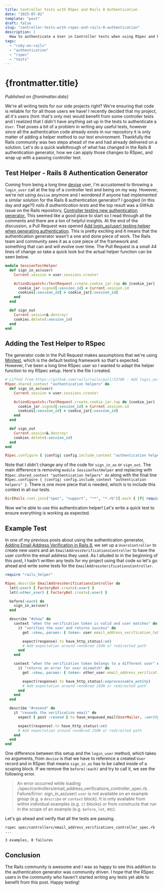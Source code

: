 ```yaml
---
title: Controller Tests with RSpec and Rails 8 Authentication
date: "2025-07-02"
template: "post"
draft: false
slug: "controller-tests-with-rspec-and-rails-8-authentication"
description: |
  How to authenticate a User in Controller tests when using RSpec and Rails 8 authentication.
tags:
  - "ruby-on-rails"
  - "authentication"
  - "rspec"
  - "tests"
---
```


# {frontmatter.title}

_Published on {frontmatter.date}_

We're all writing tests for our side projects right? We're ensuring that code is reliable for
for all those users we have! I recently decided that my project, all it's users (hint: that's only me)
would benefit from some controller tests and I realized that I didn't have anything set up in the
tests to authenticate a `User`. That poses a bit of a problem in writing any useful tests, however
since all the authentication code already exists in our repository it is only matter of adding a
helper method to our test environment. Thankfully the Rails community was two steps ahead of me
and had already delivered on a solution. Let's do a quick walkthrough of what has changed in the
Rails 8 authentication generator, how we can apply those changes to RSpec, and wrap up with a passing
controller test.

## Test Helper - Rails 8 Authentication Generator

Coming from being a long time [devise](https://github.com/heartcombo/devise) user, I'm accustomed to throwing
a `login_user` call at the top of a controller test and being on my way. However, we're not using `devise` anymore
and I wondered if anyone had implemented a similar solution for the Rails 8 authentication generator? I
googled (in this day and age?!) _rails 8 authentication tests_ and the top result was a GitHub issue on the
Rails repository, [Controller testing new authentication generator.](https://github.com/rails/rails/issues/53207)
This seemed like a good place to start so I read through all the comments and there are a ton of helpful insights.
At the end of the discussion, a Pull Request was opened
[Add login_as(user) testing helper when generating authentication](https://github.com/rails/rails/pull/53708).
This is pretty exciting and it means that the authentication generator wasn't a one and done piece of work.
The Rails team and community sees it as a core piece of the framework and something that can and will evolve
over time. The Pull Request is a small 44 lines of change so take a quick look but the actual helper function
can be seen below.

```ruby
module SessionTestHelper
  def sign_in_as(user)
    Current.session = user.sessions.create!

    ActionDispatch::TestRequest.create.cookie_jar.tap do |cookie_jar|
      cookie_jar.signed[:session_id] = Current.session.id
      cookies[:session_id] = cookie_jar[:session_id]
    end
  end

  def sign_out
    Current.session&.destroy!
    cookies.delete(:session_id)
  end
end
```

## Adding the Test Helper to RSpec

The generator code in the Pull Request makes assumptions that we're using [Minitest](https://github.com/minitest/minitest),
which is the default testing framework so that's expected. However, I've been a long time RSpec user so I wanted to adapt
the helper function to my RSpec setup. Here's the file I created.

```ruby:spec/support/authentication_helpers.rb
# Lifted from https://github.com/rails/rails/pull/53708 - Add login_as(user) testing helper when generating authentication
RSpec.shared_context "authentication helpers" do
  def sign_in_as(user)
    Current.session = user.sessions.create!

    ActionDispatch::TestRequest.create.cookie_jar.tap do |cookie_jar|
      cookie_jar.signed[:session_id] = Current.session.id
      cookies[:session_id] = cookie_jar[:session_id]
    end
  end

  def sign_out
    Current.session&.destroy!
    cookies.delete(:session_id)
  end
end

RSpec.configure { |config| config.include_context "authentication helpers" }
```

Note that I didn't change any of the code for `sign_in_as` or `sign_out`. The main difference is removing
`module SessionTestHelper` and replacing with `RSpec.shared_context "authentication helpers" do` along with the
final line `RSpec.configure { |config| config.include_context "authentication helpers" }`. There is one
more piece that is needed, which is to include this context in all our tests.

```ruby:spec/rails_helper.rb
Dir[Rails.root.join("spec", "support", "**", "*.rb")].each { |f| require f }
```

Now we're able to use this authentication helper! Let's write a quick test to ensure everything is working
as expected.

## Example Test

In one of my previous posts about using the authentication generator,
[Adding Email Address Verification in Rails 8](./adding-email-address-verification-in-rails-8), we set up
a `UsersController` to create new users and an `EmailAddressVerificationsController` to have the user
confirm the email address they used. As I alluded to in the beginning of this post, I hadn't written any
tests for my project using that code so let's go ahead and write some tests for the
`EmailAddressVerificationsController`.

```ruby:spec/controllers/email_address_verifications_controller_spec.rb
require "rails_helper"

RSpec.describe EmailAddressVerificationsController do
  let(:user) { FactoryBot.create(:user) }
  let(:other_user) { FactoryBot.create(:user) }

  before(:each) do
    sign_in_as(user)
  end

  describe "#show" do
    context "when the verification token is valid and user matches" do
      it "verifies the user and returns success" do
        get :show, params: { token: user.email_address_verification_token }

        expect(response).to have_http_status(:ok)
        # Add expectation around rendered JSON or redirected path
      end
    end

    context "when the verification token belongs to a different user" do
      it "returns an error for user mismatch" do
        get :show, params: { token: other_user.email_address_verification_token }

        expect(response).to have_http_status(:unprocessable_entity)
        # Add expectation around rendered JSON or redirected path
      end
    end
  end

  describe "#resend" do
    it "resends the verification email" do
      expect { post :resend }.to have_enqueued_mail(UserMailer, :verify_email_address)

      expect(response).to have_http_status(:ok)
      # Add expectation around rendered JSON or redirected path
    end
  end
end
```

One difference between this setup and the `login_user` method, which takes no arguments, from `devise` is that
we have to reference a created `User` record and in RSpec that means `sign_in_as` has to be called inside
of a scoping block. If we remove the `before(:each)` and try to call it, we see the following error.

> An error occurred while loading ./spec/controllers/email_address_verifications_controller_spec.rb.
> Failure/Error: sign_in_as(user)
>   `user` is not available on an example group (e.g. a `describe` or `context` block). It is only available from within
> individual examples (e.g. `it` blocks) or from constructs that run in the scope of an example (e.g. `before`, `let`, etc).

Let's go ahead and verify that all the tests are passing.

```
rspec spec/controllers/email_address_verifications_controller_spec.rb
...

3 examples, 0 failures
```

## Conclusion

The Rails community is awesome and I was so happy to see this addition to the authentication generator was
community driven. I hope that the RSpec users in the community who haven't started writing any tests yet able
to benefit from this post. Happy testing!
